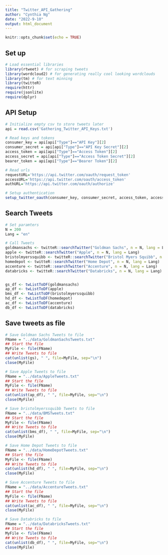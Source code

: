 ```yaml
---
title: "Twitter_API_Gathering"
author: "Cynthia Ng"
date: "2022-9-10"
output: html_document
---
```


```r
knitr::opts_chunk$set(echo = TRUE)
```

## Set up

```r
# Load essential libraries
library(rtweet) # for scraping tweets
library(wordcloud2) # for generating really cool looking wordclouds
library(tm) # for text minning
library(twitteR)
require(httr)
require(jsonlite)
require(dplyr)
```

## API Setup

```r
# Initialize empty csv to store tweets later
api = read.csv('Gathering_Twitter_API_Keys.txt')

# Read keys and tokens
consumer_key = api[api["Type"]=="API Key"][2]
consumer_secret = api[api["Type"]=="API Key Secret"][2]
access_token = api[api["Type"]=="Access Token"][2]
access_secret = api[api["Type"]=="Access Token Secret"][2]
bearer_token = api[api["Type"]=="Bearer Token"][2]

# Read urls
requestURL='https://api.twitter.com/oauth/request_token'
accessURL='https://api.twitter.com/oauth/access_token'
authURL='https://api.twitter.com/oauth/authorize'

# Setup authentication
setup_twitter_oauth(consumer_key, consumer_secret, access_token, access_secret)
```

## Search Tweets
```r
# Set paramters
N = 200
Lang = "en"

# Call Tweets
goldmansachs <- twitteR::searchTwitter("Goldman Sachs", n = N, lang = Lang)
apple <- twitteR::searchTwitter("Apple", n = N, lang = Lang)
bristolmyerssquibb <- twitteR::searchTwitter("Bristol Myers Squibb", n = N, lang = Lang)
homedepot <- twitteR::searchTwitter("Home Depot", n = N, lang = Lang)
accenture <- twitteR::searchTwitter("Accenture", n = N, lang = Lang)
databricks <- twitteR::searchTwitter("Databricks", n = N, lang = Lang)


gs_df <- twListToDF(goldmansachs)
ap_df <- twListToDF(apple)
bms_df <- twListToDF(bristolmyerssquibb)
hd_df <- twListToDF(homedepot)
ac_df <- twListToDF(accenture)
db_df <- twListToDF(databricks)
```


## Save tweets as file
```r
# Save Goldman Sachs Tweets to file
FName = "../data/GoldmanSachsTweets.txt"
## Start the file
MyFile <- file(FName)
## Write Tweets to file
cat(unlist(gs), " ", file=MyFile, sep="\n")
close(MyFile)

# Save Apple Tweets to file
FName = "../data/AppleTweets.txt"
## Start the file
MyFile <- file(FName)
## Write Tweets to file
cat(unlist(ap_df), " ", file=MyFile, sep="\n")
close(MyFile)

# Save bristolmyerssquibb Tweets to file
FName = "../data/BMSTweets.txt"
## Start the file
MyFile <- file(FName)
## Write Tweets to file
cat(unlist(bms_df), " ", file=MyFile, sep="\n")
close(MyFile)

# Save Home Depot Tweets to file
FName = "../data/HomeDepotTweets.txt"
## Start the file
MyFile <- file(FName)
## Write Tweets to file
cat(unlist(hd_df), " ", file=MyFile, sep="\n")
close(MyFile)

# Save Accenture Tweets to file
FName = "../data/AccentureTweets.txt"
## Start the file
MyFile <- file(FName)
## Write Tweets to file
cat(unlist(ac_df), " ", file=MyFile, sep="\n")
close(MyFile)

# Save Databricks to file
FName = "../data/DatabricksTweets.txt"
## Start the file
MyFile <- file(FName)
## Write Tweets to file
cat(unlist(db_df), " ", file=MyFile, sep="\n")
close(MyFile)
```